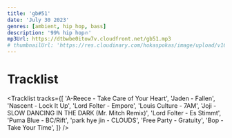 ```yaml
---
title: 'gb#51'
date: 'July 30 2023'
genres: [ambient, hip_hop, bass]
description: '99% hip hop🔥'
mp3Url: https://dtbwbe0itow7v.cloudfront.net/gb51.mp3
# thumbnailUrl: 'https://res.cloudinary.com/hokaspokas/image/upload/v1698352841/goosebumpsfm/gb55.png'
---
```


# Tracklist

<Tracklist
  tracks={[
    'A-Reece - Take Care of Your Heart',
    'Jaden - Fallen',
    'Nascent - Lock It Up',
    'Lord Folter - Empore',
    'Louis Culture - 7AM',
    'Joji - SLOW DANCING IN THE DARK (Mr. Mitch Remix)',
    'Lord Folter - Es Stimmt',
    'Puma Blue - BC/Rift',
    'park hye jin - CLOUDS',
    'Free Party - Gratuity',
    'Bop - Take Your Time',
  ]}
/>
